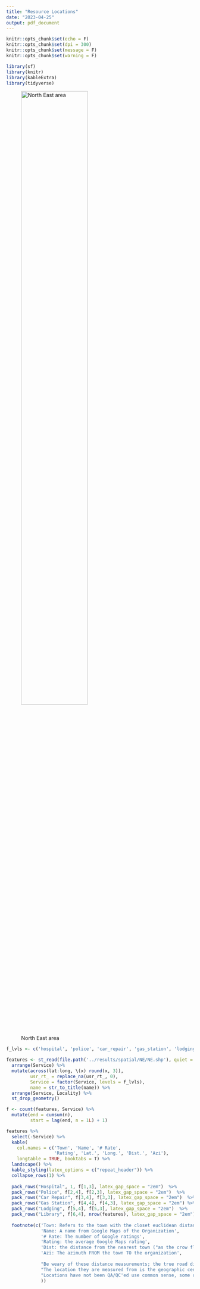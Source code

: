 ```yaml
---
title: "Resource Locations"
date: "2023-04-25"
output: pdf_document
---
```



```r
knitr::opts_chunk$set(echo = F)
knitr::opts_chunk$set(dpi = 300) 
knitr::opts_chunk$set(message = F)
knitr::opts_chunk$set(warning = F)
```

```r
library(sf)
library(knitr)
library(kableExtra)
library(tidyverse)
```


![North East area](../results/maps/NE.png){height=65%}

\newpage


```r

f_lvls <- c('hospital', 'police', 'car_repair', 'gas_station', 'lodging', 'library')

features <- st_read(file.path('../results/spatial/NE/NE.shp'), quiet = T) %>% 
  arrange(Service) %>% 
  mutate(across(lat:long, \(x) round(x, 3)),
         usr_rt_ = replace_na(usr_rt_, 0), 
         Service = factor(Service, levels = f_lvls), 
         name = str_to_title(name)) %>% 
  arrange(Service, Locality) %>% 
  st_drop_geometry() 

f <- count(features, Service) %>% 
  mutate(end = cumsum(n), 
         start = lag(end, n = 1L) + 1)

features %>% 
  select(-Service) %>% 
  kable(
    col.names = c('Town', 'Name', '# Rate', 
                  'Rating', 'Lat.', 'Long.', 'Dist.', 'Azi'),
    longtable = TRUE, booktabs = T) %>% 
  landscape() %>% 
  kable_styling(latex_options = c("repeat_header")) %>% 
  collapse_rows(1) %>% 
  
  pack_rows("Hospital", 1, f[1,3], latex_gap_space = "2em")  %>% 
  pack_rows("Police", f[2,4], f[2,3], latex_gap_space = "2em")  %>% 
  pack_rows("Car Repair", f[3,4], f[3,3], latex_gap_space = "2em")  %>% 
  pack_rows("Gas Station", f[4,4], f[4,3], latex_gap_space = "2em") %>% 
  pack_rows("Lodging", f[5,4], f[5,3], latex_gap_space = "2em")  %>% 
  pack_rows("Library", f[6,4], nrow(features), latex_gap_space = "2em")  %>% 
  
  footnote(c('Town: Refers to the town with the closet euclidean distance ("as the crow flies") to the organization',
             'Name: A name from Google Maps of the Organization',
             '# Rate: The number of Google ratings',
             'Rating: the average Google Maps rating',
             'Dist: the distance from the nearest town ("as the crow flies")',
             'Azi: The azimuth FROM the town TO the organization', 
             
             "Be weary of these distance measurements; the true road distance in most instances will be greater.",
             "The location they are measured from is the geographic center of town, not a sensible region like cross streets.",
             "Locations have not been QA/QC'ed use common sense, some of these providers clearly suck."
             ))
  
  
```

